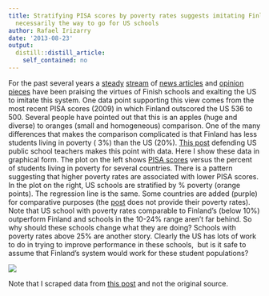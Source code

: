 ```yaml
---
title: Stratifying PISA scores by poverty rates suggests imitating Finland is not
  necessarily the way to go for US schools
author: Rafael Irizarry
date: '2013-08-23'
output:
  distill::distill_article:
    self_contained: no
---
```


For the past several years a [steady](http://www.businessinsider.com/finlands-education-system-best-in-world-2012-11?op=1) [stream](http://www.nytimes.com/2011/12/13/education/from-finland-an-intriguing-school-reform-model.html?pagewanted=all) of [news articles](http://www.smithsonianmag.com/people-places/Why-Are-Finlands-Schools-Successful.html) and [opinion pieces](http://www.greatschools.org/students/2453-finland-education.gs) have been praising the virtues of Finish schools and exalting the US to imitate this system. One data point supporting this view comes from the most recent PISA scores (2009) in which Finland outscored the US 536 to 500. Several people have pointed out that this is an apples (huge and diverse) to oranges (small and homogeneous) comparison. One of the many differences that makes the comparison complicated is that Finland has less students living in poverty ( 3%) than the US (20%). [This post](http://nasspblogs.org/principaldifference/2010/12/pisa_its_poverty_not_stupid_1.html) defending US public school teachers makes this point with data. Here I show these data in graphical form. The plot on the left shows [PISA scores](http://nces.ed.gov/surveys/pisa/) versus the percent of students living in poverty for several countries. There is a pattern suggesting that higher poverty rates are associated with lower PISA scores. In the plot on the right, US schools are stratified by % poverty (orange points). The regression line is the same. Some countries are added (purple) for comparative purposes (the [post](http://nasspblogs.org/principaldifference/2010/12/pisa_its_poverty_not_stupid_1.html) does not provide their poverty rates).   Note that US school with poverty rates comparable to Finland's (below 10%) outperform Finland and schools in the 10-24% range aren't far behind. So why should these schools change what they are doing? Schools with poverty rates above 25% are another story. Clearly the US has lots of work to do in trying to improve performance in these schools,  but is it safe to assume that Finland's system would work for these student populations?

![](https://raw.githubusercontent.com/simplystats/simplystats.github.io/master/wp-content/uploads/2013/08/pisa2.png)
<!--<a href="http://simplystatistics.org/wp-content/uploads/2013/08/pisa2.png"><img src="http://simplystatistics.org/wp-content/uploads/2013/08/pisa2.png" alt="pisa scores plotted against percent poverty"></a>
-->

Note that I scraped data from [this post](http://nasspblogs.org/principaldifference/2010/12/pisa_its_poverty_not_stupid_1.html) and not the original source.
